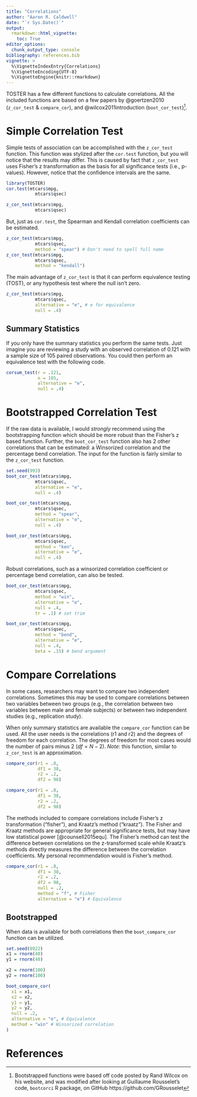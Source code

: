```yaml
---
title: "Correlations"
author: "Aaron R. Caldwell"
date: "`r Sys.Date()`"
output: 
  rmarkdown::html_vignette:
    toc: True
editor_options: 
  chunk_output_type: console
bibliography: references.bib
vignette: >
  %\VignetteIndexEntry{Correlations}
  %\VignetteEncoding{UTF-8}
  %\VignetteEngine{knitr::rmarkdown}
---
```


TOSTER has a few different functions to calculate correlations. 
All the included functions are based on a few papers by @goertzen2010 (`z_cor_test` & `compare_cor`), and @wilcox2011introduction (`boot_cor_test`)^[Bootstrapped functions were based off code posted by Rand Wilcox on his website, and was modified after looking at Guillaume Rousselet's code, `bootcorci` R package, on GitHub https://github.com/GRousselet].

# Simple Correlation Test

Simple tests of association can be accomplished with the `z_cor_test` function. 
This function was stylized after the `cor.test` function, but you will notice that the results may differ.
This is caused by fact that `z_cor_test` uses Fisher's z transformation as the basis for all significance tests (i.e., p-values). However, notice that the confidence intervals are the same.

```r
library(TOSTER)
cor.test(mtcars$mpg,
           mtcars$qsec)

z_cor_test(mtcars$mpg,
           mtcars$qsec)
```

But, just as `cor.test`, the Spearman and Kendall correlation coefficients can be estimated.

```r
z_cor_test(mtcars$mpg,
           mtcars$qsec,
           method = "spear") # Don't need to spell full name
z_cor_test(mtcars$mpg,
           mtcars$qsec,
           method = "kendall")
```


The main advantage of `z_cor_test` is that it can perform equivalence testing (TOST), or any hypothesis test where the null isn't zero.

```r
z_cor_test(mtcars$mpg,
           mtcars$qsec,
           alternative = "e", # e for equivalence
           null = .4)
```

## Summary Statistics

If you only have the summary statistics you perform the same tests. Just imagine you are reviewing a study with an observed correlation of 0.121 with a sample size of 105 paired observations. You could then perform an equivalence test with the following code.

```r
corsum_test(r = .121,
            n = 105,
            alternative = "e",
            null = .4)
```


# Bootstrapped Correlation Test

If the raw data is available, I would *strongly* recommend using the bootstrapping function which should be more robust than the Fisher's z based function.
Further, the `boot_cor_test` function also has 2 other correlations that can be estimated: a Winsorized correlation and the percentage bend correlation.
The input for the function is fairly similar to the `z_cor_test` function.

```r
set.seed(993)
boot_cor_test(mtcars$mpg,
           mtcars$qsec,
           alternative = "e",
           null = .4)

boot_cor_test(mtcars$mpg,
           mtcars$qsec,
           method = "spear",
           alternative = "e",
           null = .4)

boot_cor_test(mtcars$mpg,
           mtcars$qsec,
           method = "ken",
           alternative = "e",
           null = .4)
```

Robust correlations, such as a winsorized correlation coefficient or percentage bend correlation, can also be tested.

```r
boot_cor_test(mtcars$mpg,
           mtcars$qsec,
           method = "win",
           alternative = "e",
           null = .4,
           tr = .1) # set trim

boot_cor_test(mtcars$mpg,
           mtcars$qsec,
           method = "bend",
           alternative = "e",
           null = .4,
           beta = .15) # bend argument
```

# Compare Correlations

In some cases, researchers may want to compare two independent correlations. 
Sometimes this may be used to compare correlations between two variables between two groups (e.g., the correlation between two variables between male and female subjects) or between two independent studies (e.g., replication study).

When only summary statistics are available the `compare_cor` function can be used. 
All the user needs is the correlations (r1 and r2) and the degrees of freedom for each correlation.
The degrees of freedom for most cases would the number of pairs minus 2 ($df = N-2$).
*Note*: this function, similar to `z_cor_test` is an approximation. 

```r
compare_cor(r1 = .8,
            df1 = 38,
            r2 = .2,
            df2 = 98)
```

```r
compare_cor(r1 = .8,
            df1 = 38,
            r2 = .2,
            df2 = 98)
```

The methods included to compare correlations include Fisher's z transformation ("fisher"), and Kraatz's method ("kraatz"). The Fisher and Kraatz methods are appropriate for general significance tests, but may have low statistical power [@counsell2015equ]. The Fisher's method can test the difference between correlations on the z-transformed scale while Kraatz's methods directly measures the difference between the correlation coefficients. My personal recommendation would is Fisher's method.

```r
compare_cor(r1 = .8,
            df1 = 38,
            r2 = .2,
            df2 = 98,
            null = .2,
            method = "f", # Fisher
            alternative = "e") # Equivalence
```


## Bootstrapped 

When data is available for both correlations then the `boot_compare_cor` function can be utilized.

```r
set.seed(8922)
x1 = rnorm(40)
y1 = rnorm(40)

x2 = rnorm(100)
y2 = rnorm(100)

boot_compare_cor(
  x1 = x1,
  x2 = x2,
  y1 = y1,
  y2 = y2,
  null = .2,
  alternative = "e", # Equivalence
  method = "win" # Winsorized correlation
)
```


# References
